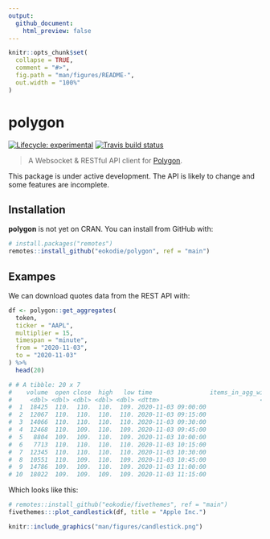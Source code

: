 ```yaml
---
output: 
  github_document:
    html_preview: false
---
```


<!-- README.md is generated from README.Rmd. Please edit that file -->

```r
knitr::opts_chunk$set(
  collapse = TRUE,
  comment = "#>",
  fig.path = "man/figures/README-",
  out.width = "100%"
)
```

# polygon

<div align="center">
<!-- hex -->
<!-- <img src="./man/figures/logo.png" height = "200px" /> -->

<!-- badges: start -->
<!-- Experimental -->
[![Lifecycle: experimental](https://img.shields.io/badge/lifecycle-experimental-orange.svg)](https://www.tidyverse.org/lifecycle/#experimental) [![Travis build status](https://travis-ci.org/eokodie/polygon.svg?branch=main)](https://travis-ci.org/eokodie/polygon) 

<!-- [![Codecov test coverage](https://codecov.io/gh/eokodie/polygon/branch/master/graph/badge.svg)](https://codecov.io/gh/eokodie/polygon?branch=main) -->
<!-- badges: end -->

<!-- links start -->
<!-- links end -->

</div>


> A Websocket & RESTful API client for [Polygon](https://polygon.io).

This package is under active development. The API is likely to change and some features are incomplete.

## Installation

**polygon** is not yet on CRAN. You can install from GitHub with:
```r
# install.packages("remotes")
remotes::install_github("eokodie/polygon", ref = "main")
```

## Exampes

We can download quotes data from the REST API with:
```r
df <- polygon::get_aggregates(
  token,
  ticker = "AAPL",
  multiplier = 15,
  timespan = "minute",
  from = "2020-11-03",
  to = "2020-11-03"
) %>%
  head(20)

# # A tibble: 20 x 7
#    volume  open close  high   low time                items_in_agg_window
#     <dbl> <dbl> <dbl> <dbl> <dbl> <dttm>                            <int>
#  1  18425  110.  110.  110.  109. 2020-11-03 09:00:00                 233
#  2  12067  110.  110.  110.  110. 2020-11-03 09:15:00                 182
#  3  14066  110.  110.  110.  110. 2020-11-03 09:30:00                 191
#  4  12468  110.  109.  110.  109. 2020-11-03 09:45:00                 176
#  5   8804  109.  109.  110.  109. 2020-11-03 10:00:00                 128
#  6   7713  110.  110.  110.  110. 2020-11-03 10:15:00                 123
#  7  12345  110.  110.  110.  110. 2020-11-03 10:30:00                 147
#  8  10551  110.  109.  110.  109. 2020-11-03 10:45:00                 152
#  9  14786  109.  109.  110.  109. 2020-11-03 11:00:00                 169
# 10  18022  109.  109.  109.  109. 2020-11-03 11:15:00                 178
```

Which looks like this:
```r
# remotes::install_github("eokodie/fivethemes", ref = "main")
fivethemes:::plot_candlestick(df, title = "Apple Inc.")
```

```r
knitr::include_graphics("man/figures/candlestick.png")
```
